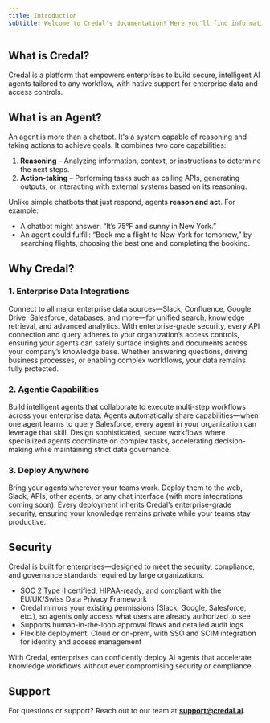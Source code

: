 ```yaml
---
title: Introduction
subtitle: Welcome to Credal's documentation! Here you'll find information to get started, including our API Reference.
---
```


<CardGroup cols={2}>
  <Card
    title="Quickstart"
    icon="fa-solid fa-bolt"
    href="https://credalai.notion.site/Credal-Quickstart-Guide-9f1d589bc51a461e9c9860c2180abc58"
  />
  <Card
    title="API Reference"
    icon="fa-solid fa-code"
    href="/api-reference/copilots/send-message"
  />
  <Card
    title="Blog"
    icon="fa-solid fa-signal"
    href="https://credal.ai/blog"
  />
  <Card
    title="Security"
    icon="fa-solid fa-shield-halved"
    href="https://www.credal.ai/security"
  />
</CardGroup>

## What is Credal?

Credal is a platform that empowers enterprises to build secure, intelligent AI agents tailored to any workflow, with native support for enterprise data and access controls.

## What is an Agent?
An agent is more than a chatbot. It's a system capable of reasoning and taking actions to achieve goals. It combines two core capabilities:

1. **Reasoning** – Analyzing information, context, or instructions to determine the next steps.  
2. **Action-taking** – Performing tasks such as calling APIs, generating outputs, or interacting with external systems based on its reasoning.

Unlike simple chatbots that just respond, agents **reason and act**. For example:
- A chatbot might answer: “It’s 75°F and sunny in New York.”
- An agent could fulfill: “Book me a flight to New York for tomorrow,” by searching flights, choosing the best one and completing the booking.

## Why Credal?

### 1. **Enterprise Data Integrations**
Connect to all major enterprise data sources—Slack, Confluence, Google Drive, Salesforce, databases, and more—for unified search, knowledge retrieval, and advanced analytics. With enterprise-grade security, every API connection and query adheres to your organization’s access controls, ensuring your agents can safely surface insights and documents across your company’s knowledge base. Whether answering questions, driving business processes, or enabling complex workflows, your data remains fully protected.

### 2. **Agentic Capabilities**
Build intelligent agents that collaborate to execute multi-step workflows across your enterprise data. Agents automatically share capabilities—when one agent learns to query Salesforce, every agent in your organization can leverage that skill. Design sophisticated, secure workflows where specialized agents coordinate on complex tasks, accelerating decision-making while maintaining strict data governance.


### 3. **Deploy Anywhere**
Bring your agents wherever your teams work. Deploy them to the web, Slack, APIs, other agents, or any chat interface (with more integrations coming soon). Every deployment inherits Credal’s enterprise-grade security, ensuring your knowledge remains private while your teams stay productive.
## Security

Credal is built for enterprises—designed to meet the security, compliance, and governance standards required by large organizations.

- SOC 2 Type II certified, HIPAA-ready, and compliant with the EU/UK/Swiss Data Privacy Framework  
- Credal mirrors your existing permissions (Slack, Google, Salesforce, etc.), so agents only access what users are already authorized to see
- Supports human-in-the-loop approval flows and detailed audit logs  
- Flexible deployment: Cloud or on-prem, with SSO and SCIM integration for identity and access management

With Credal, enterprises can confidently deploy AI agents that accelerate knowledge workflows without ever compromising security or compliance.

## Support

For questions or support? Reach out to our team at **[support@credal.ai](mailto:support@credal.ai)**.
